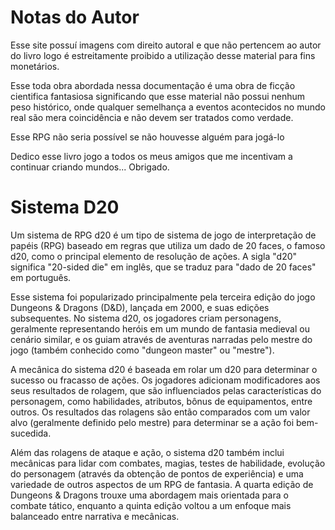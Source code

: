 # Notas do Autor

Esse site possuí imagens com direito autoral e que não pertencem ao autor do livro logo é estreitamente proibido a utilização desse material para fins monetários.

Esse toda obra abordada nessa documentação é uma obra de ficção cientifica fantasiosa significando que esse material não possui nenhum peso histórico, onde qualquer semelhança a eventos acontecidos no mundo real são mera coincidência e não devem ser tratados como verdade.

Esse RPG não seria possível se não houvesse alguém para jogá-lo

Dedico esse livro jogo a todos os meus amigos que me incentivam a continuar criando mundos...
Obrigado.



# Sistema D20

Um sistema de RPG d20 é um tipo de sistema de jogo de interpretação de papéis (RPG) baseado em regras que utiliza um dado de 20 faces, o famoso d20, como o principal elemento de resolução de ações. A sigla "d20" significa "20-sided die" em inglês, que se traduz para "dado de 20 faces" em português.

Esse sistema foi popularizado principalmente pela terceira edição do jogo Dungeons & Dragons (D&D), lançada em 2000, e suas edições subsequentes. No sistema d20, os jogadores criam personagens, geralmente representando heróis em um mundo de fantasia medieval ou cenário similar, e os guiam através de aventuras narradas pelo mestre do jogo (também conhecido como "dungeon master" ou "mestre").

A mecânica do sistema d20 é baseada em rolar um d20 para determinar o sucesso ou fracasso de ações. Os jogadores adicionam modificadores aos seus resultados de rolagem, que são influenciados pelas características do personagem, como habilidades, atributos, bônus de equipamentos, entre outros. Os resultados das rolagens são então comparados com um valor alvo (geralmente definido pelo mestre) para determinar se a ação foi bem-sucedida.

Além das rolagens de ataque e ação, o sistema d20 também inclui mecânicas para lidar com combates, magias, testes de habilidade, evolução do personagem (através da obtenção de pontos de experiência) e uma variedade de outros aspectos de um RPG de fantasia. A quarta edição de Dungeons & Dragons trouxe uma abordagem mais orientada para o combate tático, enquanto a quinta edição voltou a um enfoque mais balanceado entre narrativa e mecânicas.